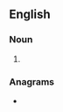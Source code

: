 ==English==

===Noun===
{{head|en|noun form}}

# {{plural of|iceball|lang=en}}

===Anagrams===
* {{anagrams|en|a=abceills|Sabellic}}